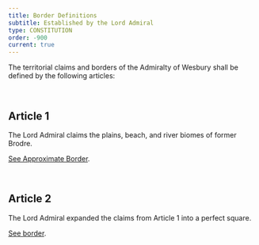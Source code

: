 ```yaml
---
title: Border Definitions
subtitle: Established by the Lord Admiral
type: CONSTITUTION
order: -900
current: true
---
```

The territorial claims and borders of the Admiralty of Wesbury shall be defined
by the following articles:

<br/>

## Article 1

The Lord Admiral claims the plains, beach, and river biomes of former Brodre.

[See Approximate Border](https://ccmap.github.io/#feature=%7B%22name%22:%22Border%20Definitions%20-%20Article%201%20-%20Approximate%20Border%22,%22id%22:%229c709516-3652-46cb-8d41-9c058783bbbe%22,%22polygon%22:%22\(\(\(-5164,3500!-5167,3499!-5172,3499!-5175,3490!-5174,3487!-5177,3484!-5173,3484!-5167,3477!-5163,3477!-5163,3472!-5156,3472!-5153,3468!-5147,3469!-5147,3464!-5144,3464!-5141,3465!-5139,3469!-5132,3469!-5128,3467!-5128,3460!-5124,3460!-5124,3455!-5135,3455!-5135,3452!-5139,3451!-5139,3444!-5143,3444!-5143,3436!-5154,3436!-5159,3434!-5162,3436!-5164,3436!-5166,3431!-5168,3436!-5171,3436!-5175,3443!-5187,3444!-5189,3432!-5184,3430!-5184,3427!-5188,3426!-5187,3419!-5201,3420!-5198,3415!-5204,3411!-5202,3407!-5206,3404!-5209,3405!-5212,3399!-5223,3394!-5229,3401!-5233,3399!-5235,3404!-5245,3403!-5249,3398!-5255,3400!-5263,3398!-5265,3388!-5259,3390!-5252,3383!-5250,3374!-5260,3371!-5264,3361!-5252,3352!-5247,3352!-5244,3357!-5240,3355!-5220,3346!-5212,3346!-5209,3337!-5205,3337!-5205,3325!-5196,3319!-5189,3321!-5183,3317!-5178,3316!-5176,3309!-5168,3306!-5159,3299!-5154,3293!-5155,3283!-5163,3282!-5163,3277!-5169,3272!-5166,3269!-5167,3257!-5162,3253!-5158,3258!-5151,3250!-5146,3252!-5129,3240!-5122,3237!-5116,3237!-5118,3246!-5110,3246!-5107,3243!-5105,3249!-5100,3248!-5100,3253!-5085,3251!-5083,3254!-5079,3251!-5081,3257!-5069,3258!-5065,3254!-5057,3268!-5059,3278!-5053,3277!-5053,3281!-5041,3281!-5039,3292!-5034,3300!-5026,3305!-5026,3313!-5011,3313!-5007,3320!-5017,3330!-5008,3336!-5008,3344!-4992,3345!-4993,3348!-4999,3348!-5005,3346!-5009,3351!-5012,3350!-5016,3356!-5016,3375!-5011,3383!-5016,3382!-5016,3387!-5020,3390!-5015,3393!-5017,3397!-5007,3401!-5009,3405!-4999,3403!-4995,3407!-5001,3411!-5000,3421!-5003,3418!-5008,3421!-5009,3429!-5027,3432!-5029,3437!-5033,3440!-5031,3444!-5036,3443!-5038,3451!-5037,3460!-5029,3461!-5029,3474!-5034,3480!-5031,3485!-5031,3489!-5034,3492!-5032,3495!-5041,3501!-5040,3509!-5043,3509!-5049,3515!-5052,3515!-5059,3520!-5061,3523!-5064,3523!-5064,3528!-5072,3528!-5075,3526!-5078,3530!-5081,3540!-5084,3538!-5087,3540!-5086,3545!-5090,3543!-5095,3548!-5109,3538!-5107,3532!-5115,3530!-5123,3532!-5126,3527!-5132,3527!-5136,3533!-5140,3529!-5143,3533!-5148,3530!-5147,3526!-5159,3527!-5163,3533!-5168,3526!-5173,3528!-5170,3525!-5168,3525!-5167,3522!-5162,3520!-5165,3516!-5162,3511!-5165,3508!-5165,3505!-5163,3503\)\)\)%22%7D).

<br/>

## Article 2

The Lord Admiral expanded the claims from Article 1 into a perfect square.

[See border](https://ccmap.github.io/#feature=%7B%22name%22:%22Border%20Definitions%20-%20Article%202%22,%22id%22:%224560f596-e8f2-4fae-9fa6-10dedab3b8cf%22,%22polygon%22:%22\(\(\(-5228,3256!-4926,3256!-4926,3558!-5228,3556\)\)\)%22%7D).
